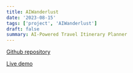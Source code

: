 ```yaml
---
title: AIWanderlust
date: '2023-08-15'
tags: ['project', 'AIWanderlust']
draft: false
summary: AI-Powered Travel Itinerary Planner
---
```


[Github repository](https://github.com/Valentin1495/AIWanderlust)

[Live demo](https://aiwanderlust-noahhan.vercel.app)
